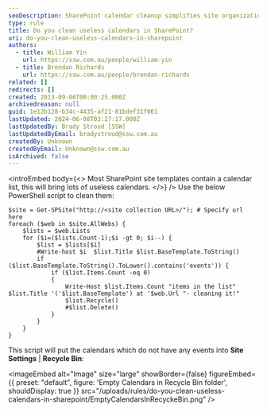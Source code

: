 ```yaml
---
seoDescription: SharePoint calendar cleanup simplifies site organization by removing unused event lists and streamlining site maintenance.
type: rule
title: Do you clean useless calendars in SharePoint?
uri: do-you-clean-useless-calendars-in-sharepoint
authors:
  - title: William Yin
    url: https://ssw.com.au/people/william-yin
  - title: Brendan Richards
    url: https://ssw.com.au/people/brendan-richards
related: []
redirects: []
created: 2013-09-06T00:00:25.000Z
archivedreason: null
guid: 1e12b128-b34c-4435-af21-81bdef31f061
lastUpdated: 2024-06-08T03:27:17.000Z
lastUpdatedBy: Brady Stroud [SSW]
lastUpdatedByEmail: bradystroud@ssw.com.au
createdBy: Unknown
createdByEmail: Unknown@ssw.com.au
isArchived: false
---
```


<introEmbed
  body={<>
Most SharePoint site templates contain a calendar list, this will bring lots of useless calendars.
  </>}
/>
Use the below PowerShell script to clean them:

```pwsh
$site = Get-SPSite("http://<site collection URL>/"); # Specify url here
foreach ($web in $site.AllWebs) {
    $lists = $web.Lists
    for ($i=($lists.Count-1);$i -gt 0; $i--) {
        $list = $lists[$i]
        #Write-host $i  $list.Title $list.BaseTemplate.ToString()
        if ($list.BaseTemplate.ToString().ToLower().contains('events')) {
            if ($list.Items.Count -eq 0)
            {
                Write-Host $list.Items.Count "items in the list" $list.Title '('$list.BaseTemplate') at '$web.Url "- cleaning it!"
                $list.Recycle()
                #$list.Delete()
            }
        }
    }
}
```

This script will put the calendars which do not have any events into **Site Settings** | **Recycle Bin**:

<imageEmbed
  alt="Image"
  size="large"
  showBorder={false}
  figureEmbed={{
    preset: "default",
    figure: 'Empty Calendars in Recycle Bin folder',
    shouldDisplay: true
  }}
  src="/uploads/rules/do-you-clean-useless-calendars-in-sharepoint/EmptyCalendarsInRecyckeBin.png"
/>
